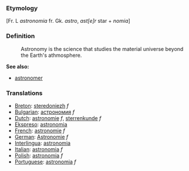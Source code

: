 ===Etymology===

[Fr. L ''astronomia'' fr. Gk. ''astro'', ''ast[e]r'' star + ''nomia'']

===Definition===
:Astronomy is the science that studies the material universe beyond the Earth's athmosphere.

'''See also:'''
*[[astronomer]]

=== Translations ===
*[[Breton]]: [[steredoniezh]] ''f''
*[[Bulgarian]]: [[астрономия]] ''f''
*[[Dutch]]: [[astronomie]] ''f'', [[sterrenkunde]] ''f''
*[[Ekspreso]]: [[astronomia]]
*[[French]]: [[astronomie]] ''f''
*[[German]]: [[Astronomie]] ''f''
*[[Interlingua]]: [[astronomia]]
*[[Italian]]: [[astronomia]] ''f''
*[[Polish]]: [[astronomia]] ''f''
*[[Portuguese]]: [[astronomia]] ''f''
